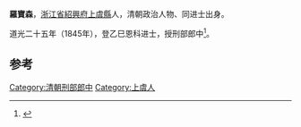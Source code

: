 '''羅寶森'''，[[浙江省|浙江省]][[紹興府|紹興府]][[上虞縣|上虞縣]]人，清朝政治人物、同进士出身。

道光二十五年（1845年），登乙巳恩科进士，授刑部郎中<ref>{{cite news|author=李金海、王克昌、姜林坤|title=上虞籍历代进士名录|url=http://www.xxyjh.com/new_detail.aspx?id=1426|accessdate=2013-08-20|newspaper=上虞乡贤研究会|deadurl=yes|archiveurl=https://web.archive.org/web/20130921054848/http://www.xxyjh.com/new_detail.aspx?id=1426|archivedate=2013-09-21}}</ref>。

==参考==
{{reflist}}
{{清朝人物小作品}}
{{道光二十五年乙巳恩科殿試金榜}}
{{DEFAULTSORT:Luo罗}}
[[Category:清朝刑部郎中|Category:清朝刑部郎中]]
[[Category:上虞人|Category:上虞人]]